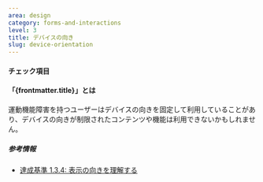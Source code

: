 ```yaml
---
area: design
category: forms-and-interactions
level: 3
title: デバイスの向き
slug: device-orientation
---
```



#### チェック項目

<Checkpoint title="デバイスの向きを制限しない" />
<Checkpoint title="デバイスの回転なしですべてのコンテンツや機能を利用できるようにする" />

#### 「{frontmatter.title}」とは

<Level level={frontmatter.level} />

運動機能障害を持つユーザーはデバイスの向きを固定して利用していることがあり、デバイスの向きが制限されたコンテンツや機能は利用できないかもしれません。

##### 参考情報

- [達成基準 1.3.4: 表示の向きを理解する](https://waic.jp/translations/WCAG21/Understanding/orientation.html)
